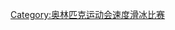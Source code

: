 {{Navbox
|name = 奥林匹克运动会速度滑冰比赛
|title = [[冬季奥林匹克运动会速度滑冰比赛]]
| state = {{{state|autocollapse}}}
| listclass = hlist
| titlestyle = background-color:#BFD7FF;
| imageleftstyle = width:60px; <!-- minimize width used by left image cell -->
| imagestyle = width:60px; <!-- same as imageleftstyle to center the list -->
| image = [[File:No image.svg|40px|link=|alt=]] <!-- empty right image to center the list -->
| imageleft = [[File:Speed skating pictogram.svg|40px|link=|alt=]]
| list1 =  
* [[1924年冬季奥林匹克运动会速度滑冰比赛|1924]]
* [[1928年冬季奥林匹克运动会速度滑冰比赛|1928]]
* [[1932年冬季奥林匹克运动会速度滑冰比赛|1932]]
* [[1936年冬季奥林匹克运动会速度滑冰比赛|1936]]
* [[1948年冬季奥林匹克运动会速度滑冰比赛|1948]]
* [[1952年冬季奥林匹克运动会速度滑冰比赛|1952]]
* [[1956年冬季奥林匹克运动会速度滑冰比赛|1956]]
* [[1960年冬季奥林匹克运动会速度滑冰比赛|1960]]
* [[1964年冬季奥林匹克运动会速度滑冰比赛|1964]]
* [[1968年冬季奥林匹克运动会速度滑冰比赛|1968]]
* [[1972年冬季奥林匹克运动会速度滑冰比赛|1972]]
* [[1976年冬季奥林匹克运动会速度滑冰比赛|1976]]
* [[1980年冬季奥林匹克运动会速度滑冰比赛|1980]]
* [[1984年冬季奥林匹克运动会速度滑冰比赛|1984]]
* [[1988年冬季奥林匹克运动会速度滑冰比赛|1988]]
* [[1992年冬季奥林匹克运动会速度滑冰比赛|1992]]
* [[1994年冬季奥林匹克运动会速度滑冰比赛|1994]]
* [[1998年冬季奥林匹克运动会速度滑冰比赛|1998]]
* [[2002年冬季奥林匹克运动会速度滑冰比赛|2002]]
* [[2006年冬季奥林匹克运动会速度滑冰比赛|2006]]
* [[2010年冬季奥林匹克运动会速度滑冰比赛|2010]]
* [[2014年冬季奧林匹克運動會競速滑冰比賽|2014]]
* [[2018年冬季奧林匹克運動會競速滑冰比賽|2018]]
* [[2022年冬季奥林匹克运动会速度滑冰比赛|2022]]
| belowclass = hlist
| below = 
* [[奧林匹克運動會競速滑冰獎牌得主列表|獎牌得主]]
* [[奧運競速滑冰場館列表|奧運場館列表]]
* [[競速滑冰奧運紀錄列表|奧運紀錄列表]]
| belowstyle = background-color:#BFD7FF;
}}<noinclude>{{Documentation | content =
{{Roster maintenance | header = Navigation maintenance}}
{{collapsible option}}
[[Category:冬季奧林匹克運動會比賽項目模板|{{PAGENAME}}]]

}}<includeonly>[[Category:奥林匹克运动会速度滑冰比赛]]</includeonly><noinclude>
</noinclude>